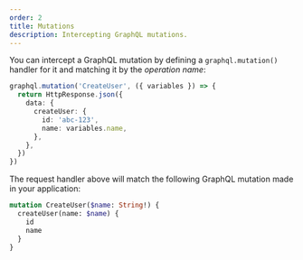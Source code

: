 ```yaml
---
order: 2
title: Mutations
description: Intercepting GraphQL mutations.
---
```


You can intercept a GraphQL mutation by defining a `graphql.mutation()` handler for it and matching it by the _operation name_:

```ts /graphql.mutation/ /'CreateUser'/#g
graphql.mutation('CreateUser', ({ variables }) => {
  return HttpResponse.json({
    data: {
      createUser: {
        id: 'abc-123',
        name: variables.name,
      },
    },
  })
})
```

The request handler above will match the following GraphQL mutation made in your application:

```graphql /mutation/ /CreateUser/#g
mutation CreateUser($name: String!) {
  createUser(name: $name) {
    id
    name
  }
}
```
